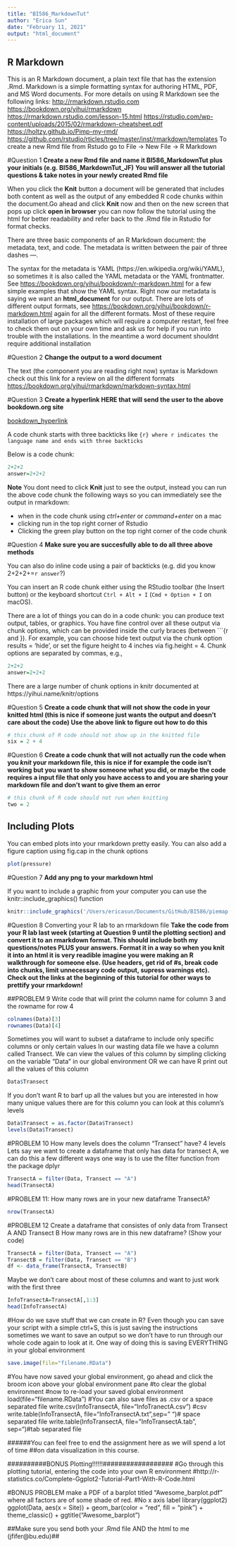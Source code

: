 ```yaml
---
title: "BI586_MarkdownTut"
author: "Erica Sun"
date: "February 11, 2021"
output: "html_document"
---
```


## R Markdown

This is an R Markdown document, a plain text file that has the extension .Rmd. Markdown is a simple formatting syntax for authoring HTML, PDF, and MS Word documents. For more details on using R Markdown see the following links: <http://rmarkdown.rstudio.com>
<https://bookdown.org/yihui/rmarkdown>
<https://rmarkdown.rstudio.com/lesson-15.html>
<https://rstudio.com/wp-content/uploads/2015/02/rmarkdown-cheatsheet.pdf>
<https://holtzy.github.io/Pimp-my-rmd/>
<https://github.com/rstudio/rticles/tree/master/inst/rmarkdown/templates>
To create a new Rmd file from Rstudo go to File -> New File -> R Markdown

#Question 1
**Create a new Rmd file and name it BI586_MarkdownTut plus your initials (e.g. BI586_MarkdownTut_JF)**
**You will answer all the tutorial questions & take notes in your newly created Rmd file**

When you click the **Knit** button a document will be generated that includes both content as well as the output of any embedded R code chunks within the document.Go ahead and click **Knit** now and then on the new screen that pops up click **open in browser** you can now follow the tutorial using the html for better readability and refer back to the .Rmd
file in Rstudio for format checks. 

There are three basic components of an R Markdown document: the metadata, text, and code. The metadata is written between the pair of three dashes ---. 

The syntax for the metadata is YAML (https://en.wikipedia.org/wiki/YAML), so sometimes it is also called the YAML metadata or the YAML frontmatter. See <https://bookdown.org/yihui/bookdown/r-markdown.html> for a few simple examples that show the YAML syntax. 
Right now our metadata is saying we want an **html_document** for our output. There are lots of different output formats, see <https://bookdown.org/yihui/bookdown/r-markdown.html> again for all the different formats. Most of these require installation of large packages which will require a computer restart, feel free to check them out on your own time and ask us for help if you run into trouble with the installations. 
In the meantime a word document shouldnt require additional installation

#Question 2 
**Change the output to a word document**

The text (the component you are reading right now) syntax is Markdown check out this link for a review on all the different formats
<https://bookdown.org/yihui/rmarkdown/markdown-syntax.html>

#Question 3
**Create a hyperlink HERE that will send the user to the above bookdown.org site**


[bookdown_hyperlink](https://bookdown.org/yihui/rmarkdown/markdown-syntax.html)

A code chunk starts with three backticks like ```{r} where r indicates the language name and ends with three backticks ```

Below is a code chunk:
```r
2+2+2
answer=2+2+2
```
**Note** You dont need to click **Knit** just to see the output, instead you can run the above code chunk the following ways so you can immediately see the output in rmarkdown:
  
  - when in the code chunk using *ctrl+enter* or *command+enter* on a mac
  - clicking run in the top right corner of Rstudio
  - Clicking the green play button on the top right corner of the code chunk

#Question 4 
**Make sure you are succesfully able to do all three above methods**

You can also do inline code using a pair of backticks (e.g. did you know 2+2+2+=`r answer`?)

You can insert an R code chunk either using the RStudio toolbar (the Insert button) or the keyboard shortcut `Ctrl + Alt + I` (`Cmd + Option + I` on macOS).


There are a lot of things you can do in a code chunk: you can produce text output, tables, or graphics. You have fine control over all these output via chunk options, which can be provided inside the curly braces (between ```{r and }). For example, you can choose hide text output via the chunk option results = 'hide', or set the figure height to 4 inches via fig.height = 4. Chunk options are separated by commas, e.g.,

```r
2+2+2
answer=2+2+2
```

There are a large number of chunk options in knitr documented at https://yihui.name/knitr/options

#Question 5
**Create a code chunk that will not show the code in your knitted html (this is nice if someone just wants the output
and doesn't care about the code) Use the above link to figure out how to do this**
```r
# this chunk of R code should not show up in the knitted file
six = 2 + 4
```

#Question 6
**Create a code chunk that will not actually run the code when you *knit* your markdown file, this is nice if for example the code isn't working but you want to show someone what you did, or maybe the code requires a input file that only you have access to and you are sharing your markdown file and don't want to give them an error**
```r
# this chunk of R code should not run when knitting
two = 2
```



## Including Plots
You can embed plots into your rmarkdown pretty easily. You can also add a figure caption using fig.cap in the chunk options

```r
plot(pressure)
```
#Question 7 
**Add any png to your markdown html**

If you want to include a graphic from your computer you can use the knitr::include_graphics() function 

```r
knitr::include_graphics('/Users/ericasun/Documents/GitHub/BI586/piemap.png')
```


#Question 8 Converting your R lab to an rmarkdown file
**Take the code from your R lab last week (starting at Question 9 until the plotting section) and convert it to an rmarkdown format. This should include both my questions/notes PLUS your answers. Format it in a way so when you knit it into an html it is very readible imagine you were making an R walkthrough for someone else. (Use headers, get rid of #s, break code into chunks, limit unnecessary code output, supress warnings etc). Check out the links at the beginning of this tutorial for other ways to prettify your rmarkdown!**

##PROBLEM 9 Write code that will print the column name for column 3 and the rowname for row 4 
```r
colnames(Data)[3]
rownames(Data)[4]
```


Sometimes you will want to subset a dataframe to include only specific columns or only certain values
In our wasting data file we have a column called Transect.
We can view the values of this column by simpling clicking on the variable "Data" in our global environment OR
we can have R print out all the values of this column
```r
Data$Transect
```
If you don't want R to barf up all the values but you are interested in how many unique values there are for this column
you can look at this column's levels
```r
Data$Transect = as.factor(Data$Transect)
levels(Data$Transect)
```


#PROBLEM 10 How many levels does the column "Transect" have?
4 levels
Lets say we want to create a dataframe that only has data for transect A, we can do this a few different ways
one way is to use the filter function from the package dplyr
```r
TransectA = filter(Data, Transect == "A")
head(TransectA)
```

#PROBLEM 11: How many rows are in your new dataframe TransectA?
```r
nrow(TransectA)
```
#PROBLEM 12 Create a dataframe that consistes of only data from Transect A AND Transect B
How many rows are in this new dataframe? (Show your code)
```r
TransectA = filter(Data, Transect == "A")
TransectB = filter(Data, Transect == "B")
df <- data_frame(TransectA, TransectB)
```


Maybe we don't care about most of these columns and want to just work with the first three
```r
InfoTransectA=TransectA[,1:3]
head(InfoTransectA)
```

#How do we save stuff that we can create in R?
Even though you can save your script with a simple ctrl+S, this is just saving the instructions
sometimes we want to save an output so we don't have to run through our whole code again to look at it. 
One way of doing this is saving EVERYTHING in your global environment 
```r
save.image(file="filename.RData")
```

#You have now saved your global environment, go ahead and click the broom icon above your global environment pane 
#to clear the global environment
#now to re-load your saved global environment
load(file="filename.RData")
#You can also save files as .csv or a space separated file
write.csv(InfoTransectA, file="InfoTranectA.csv") #csv
write.table(InfoTransectA, file="InfoTransectA.txt",sep=" ")# space separated file
write.table(InfoTransectA, file="InfoTransectA.tab", sep="\t")#tab separated file

######You can feel free to end the assignment here as we will spend a lot of time
##on data visualization in this course. 

##########BONUS Plotting!!!!!!##################
#Go through this plotting tutorial, entering the code into your own R environment
#http://r-statistics.co/Complete-Ggplot2-Tutorial-Part1-With-R-Code.html


#BONUS PROBLEM make a PDF of a barplot titled "Awesome_barplot.pdf" where all factors are of some shade of red. 
#No x axis label 
library(ggplot2)
ggplot(Data, aes(x = Site)) + geom_bar(color = "red", fill = "pink") + theme_classic() + ggtitle("Awesome_barplot")

##Make sure you send both your .Rmd file AND the html to me (jfifer@bu.edu)##